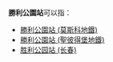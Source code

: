 '''勝利公園站'''可以指：
* [[勝利公園站_(莫斯科地鐵)|勝利公園站 (莫斯科地鐵)]]
* [[勝利公園站_(聖彼得堡地鐵)|勝利公園站 (聖彼得堡地鐵)]]
* [[胜利公园站_(长春)|胜利公园站 (长春)]]
{{disambig|cat=五字車站名消歧義}}